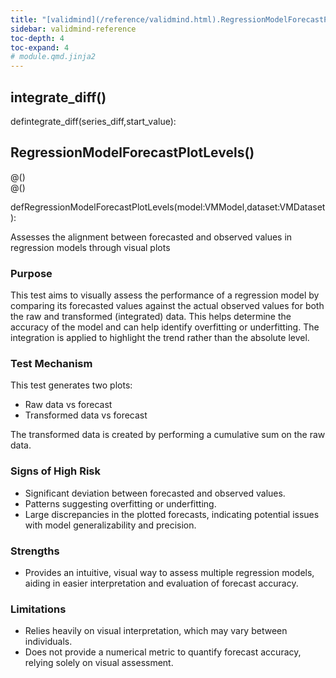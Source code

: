```yaml
---
title: "[validmind](/reference/validmind.html).RegressionModelForecastPlotLevels"
sidebar: validmind-reference
toc-depth: 4
toc-expand: 4
# module.qmd.jinja2
---
```


<!-- function.qmd.jinja2 -->

## integrate_diff[()]{.muted}

<!-- signatures.jinja2 -->

::: {.signature}

<span class="kw">def</span><span class="name">integrate_diff</span>(<span class="params"><span class="n">series_diff</span><span class="muted">,</span></span><span class="params"><span class="n">start_value</span></span>):

:::

<!-- function.qmd.jinja2 -->

## RegressionModelForecastPlotLevels[()]{.muted}

<!-- signatures.jinja2 -->

::: {.signature}

<div class="decorator">@<!-- types.jinja2 - format_type --><!-- types.jinja2 - format_type --><!-- types.jinja2 - format_type --><span class="n"></span><span class="p">(</span><span class="p">)</span></div><div class="decorator">@<!-- types.jinja2 - format_type --><!-- types.jinja2 - format_type --><!-- types.jinja2 - format_type --><span class="n"></span><span class="p">(</span><span class="p">)</span></div>
<span class="kw">def</span><span class="name">RegressionModelForecastPlotLevels</span>(<span class="params"><span class="n">model</span><span class="p">:</span><!-- types.jinja2 - format_type --><span class="n">VMModel</span><span class="muted">,</span></span><span class="params"><span class="n">dataset</span><span class="p">:</span><!-- types.jinja2 - format_type --><span class="n">VMDataset</span></span>):

:::

<!-- docstring.jinja2 -->

Assesses the alignment between forecasted and observed values in regression models through visual plots

### Purpose

This test aims to visually assess the performance of a regression model by comparing its forecasted values against the actual observed values for both the raw and transformed (integrated) data. This helps determine the accuracy of the model and can help identify overfitting or underfitting. The integration is applied to highlight the trend rather than the absolute level.

### Test Mechanism

This test generates two plots:

- Raw data vs forecast
- Transformed data vs forecast

The transformed data is created by performing a cumulative sum on the raw data.

### Signs of High Risk

- Significant deviation between forecasted and observed values.
- Patterns suggesting overfitting or underfitting.
- Large discrepancies in the plotted forecasts, indicating potential issues with model generalizability and precision.

### Strengths

- Provides an intuitive, visual way to assess multiple regression models, aiding in easier interpretation and evaluation of forecast accuracy.

### Limitations

- Relies heavily on visual interpretation, which may vary between individuals.
- Does not provide a numerical metric to quantify forecast accuracy, relying solely on visual assessment.
